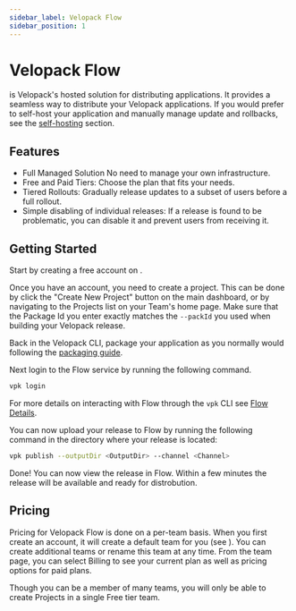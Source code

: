 ```yaml
---
sidebar_label: Velopack Flow
sidebar_position: 1
---
```


# Velopack Flow
<AppliesTo all />

<FlowLink text="Flow" /> is Velopack's hosted solution for distributing applications. It provides a seamless way to distribute your Velopack applications. If you would prefer to self-host your application and manually manage update and rollbacks, see the [self-hosting](self-hosting.mdx) section.

## Features

- Full Managed Solution No need to manage your own infrastructure.
- Free and Paid Tiers: Choose the plan that fits your needs.
- Tiered Rollouts: Gradually release updates to a subset of users before a full rollout.
- Simple disabling of individual releases: If a release is found to be problematic, you can disable it and prevent users from receiving it.

## Getting Started

Start by creating a free account on <FlowLink />.

Once you have an account, you need to create a project. This can be done by click the "Create New Project" button on the main dashboard, or by navigating to the Projects list on your Team's home page.
Make sure that the Package Id you enter exactly matches the `--packId` you used when building your Velopack release. 

Back in the Velopack CLI, package your application as you normally would following the [packaging guide](../packaging/overview.mdx). 

Next login to the Flow service by running the following command.
```bash
vpk login
```
For more details on interacting with Flow through the `vpk` CLI see [Flow Details](flow-details.mdx).

You can now upload your release to Flow by running the following command in the directory where your release is located:
```bash
vpk publish --outputDir <OutputDir> --channel <Channel>
```

Done! You can now view the release in Flow. Within a few minutes the release will be available and ready for distrobution.

## Pricing

Pricing for Velopack Flow is done on a per-team basis. When you first create an account, it will create a default team for you (see <FlowLink suffix="teams" text="teams page" />). You can create additional teams or rename this team at any time. From the team page, you can select Billing to see your current plan as well as pricing options for paid plans.

Though you can be a member of many teams, you will only be able to create Projects in a single Free tier team.